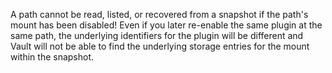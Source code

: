 <Note>

  A path cannot be read, listed, or recovered from a snapshot if the path's
  mount has been disabled! Even if you later re-enable the same plugin at the
  same path, the underlying identifiers for the plugin will be different and
  Vault will not be able to find the underlying storage entries for the mount
  within the snapshot.

</Note>

